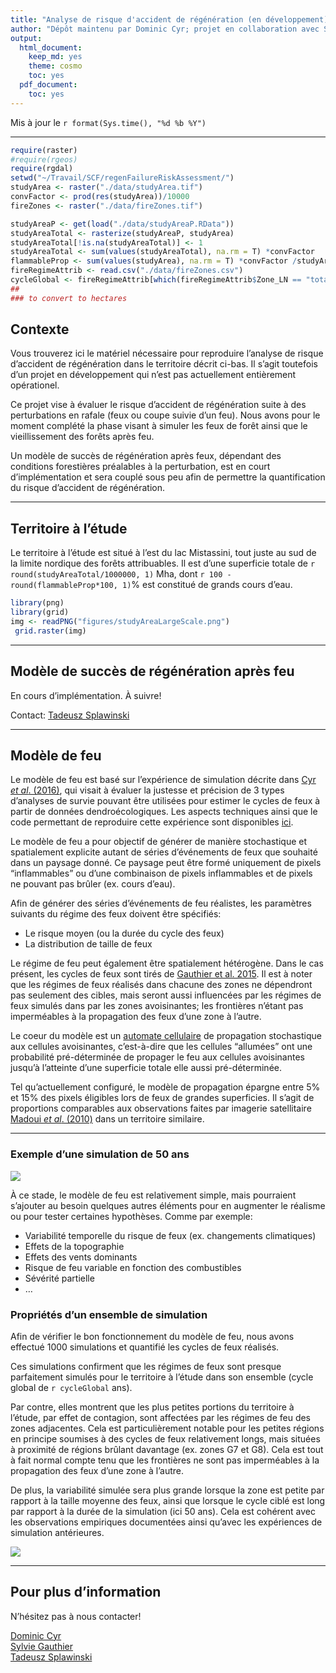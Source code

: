 ```yaml
---
title: "Analyse de risque d'accident de régénération (en développement)"
author: "Dépôt maintenu par Dominic Cyr; projet en collaboration avec Sylvie Gauthier et Tadeusz Splawinski"
output:
  html_document:
    keep_md: yes
    theme: cosmo
    toc: yes
  pdf_document:
    toc: yes
---
```


Mis à jour le `r format(Sys.time(), "%d %b %Y")`


-------

```r
require(raster)
#require(rgeos)
require(rgdal)
setwd("~/Travail/SCF/regenFailureRiskAssessment/")
studyArea <- raster("./data/studyArea.tif")
convFactor <- prod(res(studyArea))/10000
fireZones <- raster("./data/fireZones.tif")

studyAreaP <- get(load("./data/studyAreaP.RData"))
studyAreaTotal <- rasterize(studyAreaP, studyArea)
studyAreaTotal[!is.na(studyAreaTotal)] <- 1
studyAreaTotal <- sum(values(studyAreaTotal), na.rm = T) *convFactor
flammableProp <- sum(values(studyArea), na.rm = T) *convFactor /studyAreaTotal
fireRegimeAttrib <- read.csv("./data/fireZones.csv")
cycleGlobal <- fireRegimeAttrib[which(fireRegimeAttrib$Zone_LN == "total"), 2]
##
### to convert to hectares
```

## Contexte

Vous trouverez ici le matériel nécessaire pour reproduire l'analyse de risque d'accident de régénération dans le territoire décrit ci-bas. Il s'agit toutefois d'un projet en développement qui n'est pas actuellement entièrement opérationel.

Ce projet vise à évaluer le risque d'accident de régénération suite à des perturbations en rafale (feux ou coupe suivie d'un feu). Nous avons pour le moment complété la phase visant à simuler les feux de forêt ainsi que le vieillissement des forêts après feu.

Un modèle de succès de régénération après feux, dépendant des conditions forestières préalables à la perturbation, est en court d'implémentation et sera couplé sous peu afin de permettre la quantification du risque d'accident de régénération.



------------


## Territoire à l'étude

Le territoire à l'étude est situé à l'est du lac Mistassini, tout juste au sud de la limite nordique des forêts attribuables. Il est d'une superficie totale de `r round(studyAreaTotal/1000000, 1)` Mha, dont `r 100 -round(flammableProp*100, 1)`% est constitué de grands cours d'eau. 


```r
library(png)
library(grid)
img <- readPNG("figures/studyAreaLargeScale.png")
 grid.raster(img)
```


------------


## Modèle de succès de régénération après feu

En cours d'implémentation. À suivre!

Contact: [Tadeusz Splawinski][7]

------------


## Modèle de feu

Le modèle de feu est basé sur l'expérience de simulation décrite dans [Cyr _et al_. (2016)][1], qui visait à évaluer la justesse et précision de 3 types d'analyses de survie pouvant être utilisées pour estimer le cycles de feux à partir de données dendroécologiques. Les aspects techniques ainsi que le code permettant de reproduire cette expérience sont disponibles [ici][2].

Le modèle de feu a pour objectif de générer de manière stochastique et spatialement explicite autant de séries d'événements de feux que souhaité dans un paysage donné. Ce paysage peut être formé uniquement de pixels "inflammables" ou d'une combinaison de pixels inflammables et de pixels ne pouvant pas brûler (ex. cours d'eau).

Afin de générer des séries d'événements de feu réalistes, les paramètres suivants du régime des feux doivent être spécifiés:

* Le risque moyen (ou la durée du cycle des feux)
* La distribution de taille de feux

Le régime de feu peut également être spatialement hétérogène. Dans le cas présent, les cycles de feux sont tirés de [Gauthier et al. 2015][8]. Il est à noter que les régimes de feux réalisés dans chacune des zones ne dépendront pas seulement des cibles, mais seront aussi influencées par les régimes de feux simulés dans par les zones avoisinantes; les frontières n'étant pas imperméables à la propagation des feux d'une zone à l'autre.

Le coeur du modèle est un [automate cellulaire][4] de propagation stochastique aux cellules avoisinantes, c'est-à-dire que les cellules "allumées" ont une probabilité pré-déterminée de propager le feu aux cellules avoisinantes jusqu'à l'atteinte d'une superficie totale elle aussi pré-déterminée.

Tel qu'actuellement configuré, le modèle de propagation épargne entre 5% et 15% des pixels éligibles lors de feux de grandes superficies. Il s'agit de proportions comparables aux observations faites par imagerie satellitaire [Madoui _et al_. (2010)][3] dans un territoire similaire.


------------


### Exemple d'une simulation de 50 ans

![](figures/tsfExample.gif)


À ce stade, le modèle de feu est relativement simple, mais pourraient s'ajouter au besoin quelques autres éléments pour en augmenter le réalisme ou pour tester certaines hypothèses. Comme par exemple:

* Variabilité temporelle du risque de feux (ex. changements climatiques)
* Effets de la topographie
* Effets des vents dominants
* Risque de feu variable en fonction des combustibles
* Sévérité partielle
* ...

### Propriétés d'un ensemble de simulation

Afin de vérifier le bon fonctionnement du modèle de feu, nous avons effectué 1000 simulations et quantifié les cycles de feux réalisés.

Ces simulations confirment que les régimes de feux sont presque parfaitement simulés pour le territoire à l'étude dans son ensemble (cycle global de `r cycleGlobal` ans).

Par contre, elles montrent que les plus petites portions du territoire à l'étude, par effet de contagion, sont affectées par les régimes de feu des zones adjacentes. Cela est particulièrement notable pour les petites régions en principe soumises à des cycles de feux relativement longs, mais situées à proximité de régions brûlant davantage (ex. zones G7 et G8). Cela est tout à fait normal compte tenu que les frontières ne sont pas imperméables à la propagation des feux d'une zone à l'autre.

De plus, la variabilité simulée sera plus grande lorsque la zone est petite par rapport à la taille moyenne des feux, ainsi que lorsque le cycle ciblé est long par rapport à la durée de la simulation (ici 50 ans). Cela est cohérent avec les observations empiriques documentées ainsi qu'avec les expériences de simulation antérieures.

![](figures/realizedFC.png)


-------------

## Pour plus d'information

N'hésitez pas à nous contacter!

[Dominic Cyr][5]  
[Sylvie Gauthier][6]  
[Tadeusz Splawinski][7]  


[1]: http://www.mdpi.com/1999-4907/7/7/131/html
[2]: https://github.com/dcyr/survFire
[3]: http://www.publish.csiro.au/wf/WF10049
[4]: https://fr.wikipedia.org/wiki/Automate_cellulaire
[5]: http://dominiccyr.ca
[6]: https://scf.rncan.gc.ca/employes/vue/sgauthie
[7]: http://www.cef-cfr.ca/index.php?n=Membres.TadeuszSplawinski
[8]: http://www.nrcresearchpress.com/doi/10.1139/cjfr-2014-0125#.WEHWNnUrLRY
